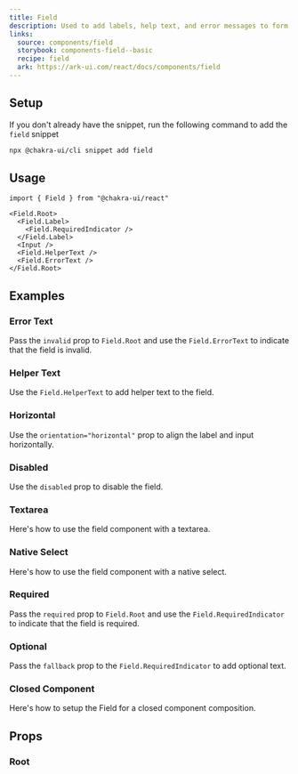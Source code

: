```yaml
---
title: Field
description: Used to add labels, help text, and error messages to form fields.
links:
  source: components/field
  storybook: components-field--basic
  recipe: field
  ark: https://ark-ui.com/react/docs/components/field
---
```


<ExampleTabs name="field-basic" />

## Setup

If you don't already have the snippet, run the following command to add the
`field` snippet

```sh
npx @chakra-ui/cli snippet add field
```

## Usage

```tsx
import { Field } from "@chakra-ui/react"
```

```tsx
<Field.Root>
  <Field.Label>
    <Field.RequiredIndicator />
  </Field.Label>
  <Input />
  <Field.HelperText />
  <Field.ErrorText />
</Field.Root>
```

## Examples

### Error Text

Pass the `invalid` prop to `Field.Root` and use the `Field.ErrorText` to
indicate that the field is invalid.

<ExampleTabs name="field-with-error-text" />

### Helper Text

Use the `Field.HelperText` to add helper text to the field.

<ExampleTabs name="field-with-helper-text" />

### Horizontal

Use the `orientation="horizontal"` prop to align the label and input
horizontally.

<ExampleTabs name="field-horizontal" />

### Disabled

Use the `disabled` prop to disable the field.

<ExampleTabs name="field-with-disabled" />

### Textarea

Here's how to use the field component with a textarea.

<ExampleTabs name="field-with-textarea" />

### Native Select

Here's how to use the field component with a native select.

<ExampleTabs name="field-with-native-select" />

### Required

Pass the `required` prop to `Field.Root` and use the `Field.RequiredIndicator`
to indicate that the field is required.

<ExampleTabs name="field-with-required" />

### Optional

Pass the `fallback` prop to the `Field.RequiredIndicator` to add optional text.

<ExampleTabs name="field-with-optional" />

### Closed Component

Here's how to setup the Field for a closed component composition.

<ExampleCode name="field-closed-component" />

## Props

### Root

<PropTable component="Field" part="Root" />
